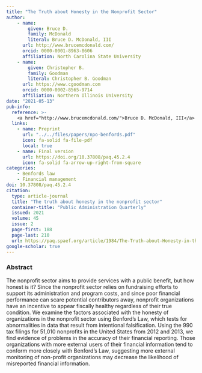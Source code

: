 ```yaml
---
title: "The Truth about Honesty in the Nonprofit Sector"
author: 
    - name: 
        given: Bruce D.
        family: McDonald
        literal: Bruce D. McDonald, III
      url: http://www.brucemcdonald.com/
      orcid: 0000-0001-8963-8606
      affiliation: North Carolina State University
    - name: 
        given: Christopher B.
        family: Goodman
        literal: Christopher B. Goodman
      url: https://www.cgoodman.com
      orcid: 0000-0002-8565-9714
      affiliation: Northern Illinois University
date: "2021-05-13"
pub-info:
  reference: >-
    <a href="http://www.brucemcdonald.com/">Bruce D. McDonald, III</a> and <strong>Christopher B. Goodman</strong> (2021). “The Truth about Honesty in the Nonprofit Sector,” <em>Public Administration Quarterly</em> 45 (2): 188-210, doi: <a href="https://doi.org/10.37808/paq.45.2.4" target="_blank" rel="noopener noreferrer"><code>10.37808/paq.45.2.4</code></a>
  links:
    - name: Preprint
      url: "../../files/papers/npo-benfords.pdf"
      icon: fa-solid fa-file-pdf
      local: true
    - name: Final version
      url: https://doi.org/10.37808/paq.45.2.4
      icon: fa-solid fa-arrow-up-right-from-square
categories:
    - Benfords law
    - Financial management
doi: 10.37808/paq.45.2.4
citation:
  type: article-journal
  title: "The truth about honesty in the nonprofit sector"
  container-title: "Public Administration Quarterly"
  issued: 2021
  volume: 45
  issue: 2
  page-first: 188
  page-last: 210
  url: https://paq.spaef.org/article/1984/The-Truth-about-Honesty-in-the-Nonprofit-Sector
google-scholar: true
---
```


### Abstract 
The nonprofit sector aims to provide services with a public benefit, but how honest is it? Since the nonprofit sector relies on fundraising efforts to support its administration and program costs, and since poor financial performance can scare potential contributors away, nonprofit organizations have an incentive to appear fiscally healthy regardless of their true condition. We examine the factors associated with the honesty of organizations in the nonprofit sector using Benford's Law, which tests for abnormalities in data that result from intentional falsification. Using the 990 tax filings for 51,010 nonprofits in the United States from 2012 and 2013, we find evidence of problems in the accuracy of their financial reporting. Those organizations with more external users of their financial information tend to conform more closely with Benford's Law, suggesting more external monitoring of non-profit organizations may decrease the likelihood of misreported financial information.
